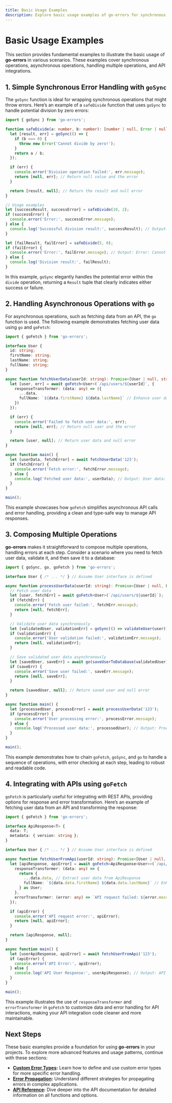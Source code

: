 ```yaml
---
title: Basic Usage Examples
description: Explore basic usage examples of go-errors for synchronous, asynchronous, and API operations.
---
```


# Basic Usage Examples

This section provides fundamental examples to illustrate the basic usage of **go-errors** in various scenarios. These examples cover synchronous operations, asynchronous operations, handling multiple operations, and API integrations.

## 1. Simple Synchronous Error Handling with `goSync`

The `goSync` function is ideal for wrapping synchronous operations that might throw errors. Here’s an example of a `safeDivide` function that uses `goSync` to handle potential division by zero errors:

```typescript
import { goSync } from 'go-errors';

function safeDivide(a: number, b: number): [number | null, Error | null] {
  let [result, err] = goSync(() => {
    if (b === 0) {
      throw new Error('Cannot divide by zero!');
    }
    return a / b;
  });

  if (err) {
    console.error('Division operation failed:', err.message);
    return [null, err]; // Return null value and the error
  }

  return [result, null]; // Return the result and null error
}

// Usage examples
let [successResult, successError] = safeDivide(10, 2);
if (successError) {
  console.error('Error:', successError.message);
} else {
  console.log('Successful division result:', successResult); // Output: Successful division result: 5
}

let [failResult, failError] = safeDivide(5, 0);
if (failError) {
  console.error('Error:', failError.message); // Output: Error: Cannot divide by zero!
} else {
  console.log('Division result:', failResult);
}
```

In this example, `goSync` elegantly handles the potential error within the `divide` operation, returning a `Result` tuple that clearly indicates either success or failure.

## 2. Handling Asynchronous Operations with `go`

For asynchronous operations, such as fetching data from an API, the `go` function is used.  The following example demonstrates fetching user data using `go` and `goFetch`:

```typescript
import { goFetch } from 'go-errors';

interface User {
  id: string;
  firstName: string;
  lastName: string;
  fullName: string;
}

async function fetchUserData(userId: string): Promise<[User | null, string | null]> {
  let [user, err] = await goFetch<User>(`/api/users/${userId}`, {
    responseTransformer: (data: any) => ({
      ...data,
      fullName: `${data.firstName} ${data.lastName}` // Enhance user data
    })
  });

  if (err) {
    console.error('Failed to fetch user data:', err);
    return [null, err]; // Return null user and the error
  }

  return [user, null]; // Return user data and null error
}

async function main() {
  let [userData, fetchError] = await fetchUserData('123');
  if (fetchError) {
    console.error('Fetch error:', fetchError.message);
  } else {
    console.log('Fetched user data:', userData); // Output: User data: { id: '123', firstName: '...', lastName: '...', fullName: '...' }
  }
}

main();
```

This example showcases how `goFetch` simplifies asynchronous API calls and error handling, providing a clean and type-safe way to manage API responses.

## 3. Composing Multiple Operations

**go-errors** makes it straightforward to compose multiple operations, handling errors at each step.  Consider a scenario where you need to fetch user data, validate it, and then save it to a database:

```typescript
import { goSync, go, goFetch } from 'go-errors';

interface User { /* ... */ } // Assume User interface is defined

async function processUserData(userId: string): Promise<[User | null, Error | null]> {
  // Fetch user data
  let [user, fetchErr] = await goFetch<User>(`/api/users/${userId}`);
  if (fetchErr) {
    console.error('Fetch user failed:', fetchErr.message);
    return [null, fetchErr];
  }

  // Validate user data synchronously
  let [validatedUser, validationErr] = goSync(() => validateUser(user)); // Assume validateUser function exists
  if (validationErr) {
    console.error('User validation failed:', validationErr.message);
    return [null, validationErr];
  }

  // Save validated user data asynchronously
  let [savedUser, saveErr] = await go(saveUserToDatabase(validatedUser)); // Assume saveUserToDatabase function exists
  if (saveErr) {
    console.error('Save user failed:', saveErr.message);
    return [null, saveErr];
  }

  return [savedUser, null]; // Return saved user and null error
}

async function main() {
  let [processedUser, processError] = await processUserData('123');
  if (processError) {
    console.error('User processing error:', processError.message);
  } else {
    console.log('Processed user data:', processedUser); // Output: Processed user data: { ... }
  }
}

main();
```

This example demonstrates how to chain `goFetch`, `goSync`, and `go` to handle a sequence of operations, with error checking at each step, leading to robust and readable code.

## 4. Integrating with APIs using `goFetch`

`goFetch` is particularly useful for integrating with REST APIs, providing options for response and error transformation. Here’s an example of fetching user data from an API and transforming the response:

```typescript
import { goFetch } from 'go-errors';

interface ApiResponse<T> {
  data: T;
  metadata: { version: string };
}

interface User { /* ... */ } // Assume User interface is defined

async function fetchUserFromApi(userId: string): Promise<[User | null, string | null]> {
  let [apiResponse, apiError] = await goFetch<ApiResponse<User>>(`/api/users/${userId}`, {
    responseTransformer: (data: any) => {
      return {
        ...data.data, // Extract user data from ApiResponse
        fullName: `${data.data.firstName} ${data.data.lastName}` // Enhance user data
      } as User;
    },
    errorTransformer: (error: any) => `API request failed: ${error.message || error}` // Custom error transformation
  });

  if (apiError) {
    console.error('API request error:', apiError);
    return [null, apiError];
  }

  return [apiResponse, null];
}

async function main() {
  let [userApiResponse, apiError] = await fetchUserFromApi('123');
  if (apiError) {
    console.error('API Error:', apiError);
  } else {
    console.log('API User Response:', userApiResponse); // Output: API User Response: { data: { ... }, metadata: { ... } }
  }
}

main();
```

This example illustrates the use of `responseTransformer` and `errorTransformer` in `goFetch` to customize data and error handling for API interactions, making your API integration code cleaner and more maintainable.

## Next Steps

These basic examples provide a foundation for using **go-errors** in your projects. To explore more advanced features and usage patterns, continue with these sections:

- **[Custom Error Types](/docs/examples/custom-error-types):** Learn how to define and use custom error types for more specific error handling.
- **[Error Propagation](/docs/examples/error-propagation):**  Understand different strategies for propagating errors in complex applications.
- **[API Reference](/docs/api-reference/core-functions):**  Dive deeper into the API documentation for detailed information on all functions and options.
